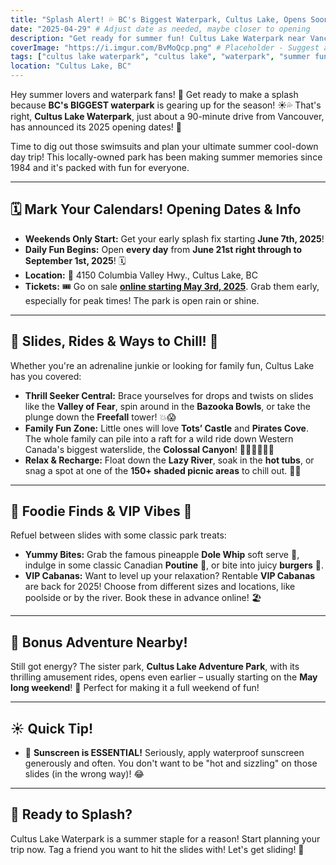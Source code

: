 ```yaml
---
title: "Splash Alert! 💦 BC's Biggest Waterpark, Cultus Lake, Opens Soon 2025!"
date: "2025-04-29" # Adjust date as needed, maybe closer to opening
description: "Get ready for summer fun! Cultus Lake Waterpark near Vancouver announces its 2025 opening dates. Find info on slides, tickets, food, and tips for BC's biggest waterpark!"
coverImage: "https://i.imgur.com/BvMoQcp.png" # Placeholder - Suggest a fun water slide or park overview shot!
tags: ["cultus lake waterpark", "cultus lake", "waterpark", "summer fun", "vancouver", "british columbia", "family fun", "thingstodo", "day trip", "explore bc", "adventure park"]
location: "Cultus Lake, BC"
---
```


Hey summer lovers and waterpark fans! 👋 Get ready to make a splash because **BC's BIGGEST waterpark** is gearing up for the season! ☀️💦 That's right, **Cultus Lake Waterpark**, just about a 90-minute drive from Vancouver, has announced its 2025 opening dates! 🎉

Time to dig out those swimsuits and plan your ultimate summer cool-down day trip! This locally-owned park has been making summer memories since 1984 and it's packed with fun for everyone.

---

## 🗓️ Mark Your Calendars! Opening Dates & Info

*   **Weekends Only Start:** Get your early splash fix starting **June 7th, 2025**!
*   **Daily Fun Begins:** Open **every day** from **June 21st right through to September 1st, 2025**! 🗓️
*   **Location:** 📍 4150 Columbia Valley Hwy., Cultus Lake, BC
*   **Tickets:** 🎟️ Go on sale **[online starting May 3rd, 2025](https://www.cultus.com/cultus-lake-waterpark/)**. Grab them early, especially for peak times! The park is open rain or shine.

---

## 🎢 Slides, Rides & Ways to Chill! 🌊

Whether you're an adrenaline junkie or looking for family fun, Cultus Lake has you covered:

*   **Thrill Seeker Central:** Brace yourselves for drops and twists on slides like the **Valley of Fear**, spin around in the **Bazooka Bowls**, or take the plunge down the **Freefall** tower! 💥😱
*   **Family Fun Zone:** Little ones will love **Tots’ Castle** and **Pirates Cove**. The whole family can pile into a raft for a wild ride down Western Canada's biggest waterslide, the **Colossal Canyon**! 🚣‍♀️👨‍👩‍👧‍👦
*   **Relax & Recharge:** Float down the **Lazy River**, soak in the **hot tubs**, or snag a spot at one of the **150+ shaded picnic areas** to chill out. 🌴😌

---

## 🍔 Foodie Finds & VIP Vibes 🍍

Refuel between slides with some classic park treats:
*   **Yummy Bites:** Grab the famous pineapple **Dole Whip** soft serve 🍍, indulge in some classic Canadian **Poutine** 🍟, or bite into juicy **burgers** 🍔.
*   **VIP Cabanas:** Want to level up your relaxation? Rentable **VIP Cabanas** are back for 2025! Choose from different sizes and locations, like poolside or by the river. Book these in advance online! 🏖️

---

## 🎡 Bonus Adventure Nearby!

Still got energy? The sister park, **Cultus Lake Adventure Park**, with its thrilling amusement rides, opens even earlier – usually starting on the **May long weekend**! 🎢 Perfect for making it a full weekend of fun!

---

## ☀️ Quick Tip!

*   🧴 **Sunscreen is ESSENTIAL!** Seriously, apply waterproof sunscreen generously and often. You don't want to be "hot and sizzling" on those slides (in the wrong way)! 😂

---

## 🎉 Ready to Splash?

Cultus Lake Waterpark is a summer staple for a reason! Start planning your trip now. Tag a friend you want to hit the slides with! Let's get sliding! 🙌
